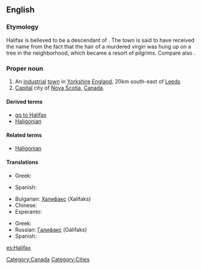 ==English==
{{wikipedia}}

===Etymology===
Halifax is believed to be a descendant of {{etyl|ang}} {{term|haligfeax|hāliġfeax|lit=holy hair|lang=ang}}. The town is said to have received the name from the fact that the hair of a murdered virgin was hung up on a tree in the neighborhood, which became a resort of pilgrims. Compare also {{l|en|Fairfax}}.

===Proper noun===
{{en-proper noun}}

# An [[industrial]] [[town]] in [[Yorkshire]] [[England]], 20km south-east of [[Leeds]]
# [[capital|Capital]] city of [[Nova Scotia]], [[Canada]].

====Derived terms====
* [[go to Halifax]]
* [[Haligonian]]

====Related terms====
* [[Haligonian]]

====Translations====
{{trans-top|city in England}}
* Greek: {{t|el|Χάλιφαξ|n|tr=Chálifax}}
{{trans-mid}}
* Spanish: {{t+|es|Halifax}}
{{trans-bottom}}

{{trans-top|city of Canada}}
* Bulgarian: [[Халифакс]] (Xalifaks)
* Chinese: {{zh-tsp||哈利法克斯|Hā lì fǎ ké sī}}
* Esperanto: {{t|eo|Halifakso|xs=Esperanto}}
{{trans-mid}}
* Greek: {{t|el|Χάλιφαξ|n|tr=Chálifax}}
* Russian: [[Галифакс]] (Gálifaks)
* Spanish: {{t+|es|Halifax}}
{{trans-bottom}}

[[Category:Canada]]
[[Category:Cities]]

[[es:Halifax]]